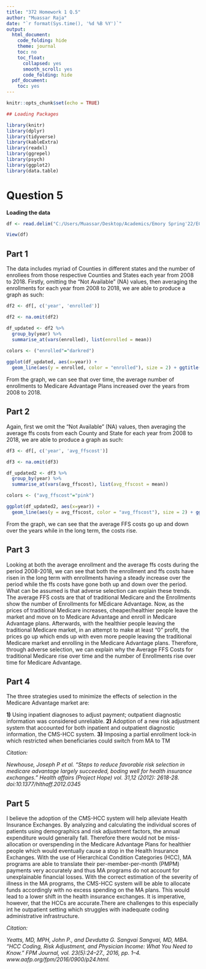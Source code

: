 ---
title: "372 Homework 1 Q.5"
author: "Muassar Raja"
date: "`r format(Sys.time(), '%d %B %Y')`"
output:
  html_document:
    code_folding: hide
    theme: journal
    toc: no
    toc_float:
      collapsed: yes
      smooth_scroll: yes
      code_folding: hide
  pdf_document:
    toc: yes
---

```{r setup, include=FALSE}
knitr::opts_chunk$set(echo = TRUE)

## Loading Packages 

library(knitr)
library(dplyr)
library(tidyverse)
library(kableExtra)
library(readxl)
library(ggrepel)
library(psych)
library(ggplot2)
library(data.table)

```

# Question 5

**Loading the data**

```{r}
df <- read.delim("C:/Users/Muassar/Desktop/Academics/Emory Spring'22/ECON 372/hwk1_data-1.txt")

View(df)
```

## Part 1

The data includes myriad of Counties in different states and the number of enrollees from those respective Counties and States each year from 2008 to 2018. Firstly, omitting the "Not Available" (NA) values, then averaging the enrollments for each year from 2008 to 2018, we are able to produce a graph as such:

```{r}

df2 <- df[, c('year', 'enrolled')]

df2 <- na.omit(df2)

df_updated <- df2 %>%
  group_by(year) %>%
  summarise_at(vars(enrolled), list(enrolled = mean))
  
colors <- ("enrolled"="darkred")

ggplot(df_updated, aes(x=year)) + 
  geom_line(aes(y = enrolled, color = "enrolled"), size = 2) + ggtitle("Average Enrollment to Medicare Advantage Plans From 2008-2018") + labs(x = "Years", y = "Number of Enrollments", color = "Legend") + scale_color_manual(values = colors) 

```
From the graph, we can see that over time, the average number of enrollments to Medicare Advantage Plans increased over the years from 2008 to 2018.

## Part 2

Again, first we omit the "Not Available" (NA) values, then averaging the average ffs costs from each County and State for each year from 2008 to 2018, we are able to produce a graph as such:

```{r}
df3 <- df[, c('year', 'avg_ffscost')]

df3 <- na.omit(df3)

df_updated2 <- df3 %>%
  group_by(year) %>%
  summarise_at(vars(avg_ffscost), list(avg_ffscost = mean))

colors <- ("avg_ffscost"="pink")

ggplot(df_updated2, aes(x=year)) + 
  geom_line(aes(y = avg_ffscost, color = "avg_ffscost"), size = 2) + ggtitle("Average Medicare FFS Cost From 2008-2018") + labs(x = "Years", y = "Cost", color = "Legend") + scale_color_manual(values = colors) 
```
From the graph, we can see that the average FFS costs go up and down over the years while in the long term, the costs rise.

## Part 3

Looking at both the average enrollment and the average ffs costs during the period 2008-2018, we can see that both the enrollment and ffs costs have risen in the long term with enrollments having a steady increase over the period while the ffs costs have gone both up and down over the period. What can be assumed is that adverse selection can explain these trends. The average FFS costs are that of traditional Medicare and the Enrollments show the number of Enrollments for MEdicare Advantage. Now, as the prices of traditional Medicare increases, cheaper/healthier people leave the market and move on to Medicare Advantage and enroll in Medicare Advantage plans. Afterwards, with the healthier people leaving the traditional Medicare market, in an attempt to make at least "0" profit, the prices go up which ends up with even more people leaving the traditional Medicare market and enrolling in the Medicare Advantage plans. Therefore, through adverse selection, we can explain why the Average FFS Costs for traditional Medicare rise over time and the number of Enrollments rise over time for Medicare Advantage.

## Part 4

The three strategies used to minimize the effects of selection in the Medicare Advantage market are:

**1)** Using inpatient diagnoses to adjust payment; outpatient diagnostic information was considered unreliable.
**2)** Adoption of a new risk adjustment system that accounted for both inpatient and outpatient diagnostic information, the CMS-HCC system.
**3)** Imposing a partial enrollment lock-in which restricted when beneficiaries could switch from MA to TM

*Citation:*

*Newhouse, Joseph P et al. “Steps to reduce favorable risk selection in medicare advantage largely succeeded, boding well for health insurance exchanges.” Health affairs (Project Hope) vol. 31,12 (2012): 2618-28. doi:10.1377/hlthaff.2012.0345*

## Part 5

I believe the adoption of the CMS-HCC system will help alleviate Health Insurance Exchanges. By analyzing and calculating the individual scores of patients using demographics and risk adjustment factors, the annual expenditure would generally fall. Therefore there would not be miss-allocation or overspending in the Medicare Advantage Plans for healthier people which would eventually cause a stop in the Health Insurance Exchanges. With the use of Hierarchical Condition Categories (HCC), MA programs are able to translate their per-member-per-month (PMPM) payments very accurately and thus MA programs do not account for unexplainable financial losses. With the correct estimation of the severity of illness in the MA programs, the CMS-HCC system will be able to allocate funds accordingly with no excess spending on the MA plans. This would lead to a lower shift in the health insurance exchanges. It is imperative, however, that the HCCs are accurate.There are challenges to this especially int he outpatient setting which struggles with inadequate coding administrative infrastructure. 

*Citation:*

*Yeatts, MD, MPH, John P., and Devdutta G. Sangvai Sangvai, MD, MBA. “HCC Coding, Risk Adjustment, and Physician Income: What You Need to Know.” FPM Journal, vol. 23(5):24–27., 2016, pp. 1–4. www.aafp.org/fpm/2016/0900/p24.html.*




